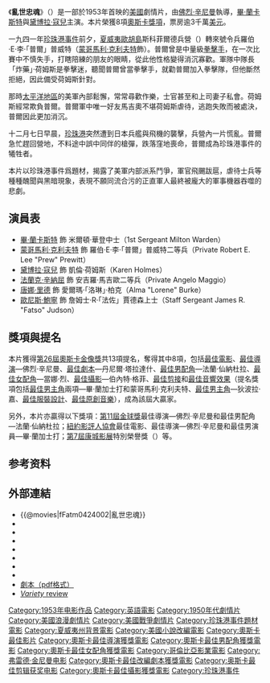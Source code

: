 {{expand|time=2009-07-17}}
{{noteTA
|G1=Movie
|G2=Show
|T=zh-hans:乱世忠魂;zh-hant:亂世忠魂;zh-hk:紅粉忠魂未了情;zh-mo:紅粉忠魂未了情;zh-tw:亂世忠魂;
|1=zh-tw:佛烈·辛尼曼; zh-cn:弗雷德·金尼曼; zh-hk: 佛烈·仙納曼;
|2=zh-tw:畢·蘭卡斯特; zh-cn:伯特·兰开斯特; zh-hk:畢·蘭加士打;
|3=zh-tw:黛博拉·寇兒; zh-cn:黛博拉·蔻尔; zh-hk:狄波拉·嘉;
|4=zh-tw:法蘭克·辛納屈; zh-cn:弗兰克·西纳特拉; zh-hk:法蘭·仙納杜拉;
|5=zh-tw:歐尼斯·鮑寧; zh-cn:欧内斯特·博格宁; zh-hk:喧尼斯·鮑寧; 
|6=zh-tw:詹姆斯·瓊斯; zh-cn:詹姆斯·琼斯; zh-hk:占士·鍾斯;
|7=zh-hans:乱世忠魂;zh-hant:亂世忠魂;zh-hk:紅粉忠魂未了情;zh-mo:紅粉忠魂未了情;zh-tw:亂世忠魂;
}}
{{Infobox Film
| name               = 亂世忠魂
| original_name      = {{lang|en|From Here to Eternity}}
| image              = From Here to Eternity film poster.jpg
| caption            = 原電影海報
| director           = [[佛烈·辛尼曼|佛烈·辛尼曼]] 
| producer           = E·莫里斯·阿德勒<br />（{{lang|en|E. Maurice "Buddy" Adler}}）
| screenplay         = 詹姆斯·瓊斯<br />（{{lang|en|James Jones }}，原著小說）<br />丹尼爾·塔拉達什<br />（{{lang|en|Daniel Taradash}}）
| starring           = [[畢·蘭卡斯特|畢·蘭卡斯特]]<br>[[蒙哥馬利·克利夫特|蒙哥馬利·克利夫特]]<br>[[黛博拉·寇兒|黛博拉·寇兒]]<br>[[唐娜·里德|唐娜·里德]]<br>[[法蘭·仙納杜拉|法蘭·仙納杜拉]]<br>[[喧尼斯·鮑寧|喧尼斯·鮑寧]]<br>菲利普·奧伯<br />（{{lang|en|Philip Ober}}）
| music              = 
| cinematography     = 伯內特·格菲<br />（{{lang|en|Burnett Guffey}}）
| editing            = 
| production_company = 
| distributor        = [[哥倫比亞影業|哥倫比亞影業]]
| released           = 1953年8月5日 ([[美國|美國]])
| runtime            = 118分
| country            = {{美國電影產地}}
| language           = [[英语|英语]]
| budget             = 170–250萬美元<ref name =Numbers/><ref>Webster, David Kenyon. "Film Fare: Hollywood producers concentrate on fewer, more lavish pictures, theatre owners complain, but studios' profits are the best in year's Genghis Khan and Ben Hur." ''[[The_Wall_Street_Journal|The Wall Street Journal]]'', July 13, 1954, p. 1.</ref>
| gross              = 3,050萬美元<ref name ="Numbers">[http://www.the-numbers.com/movies/1953/0FHTE.php "Box Office Information for 'From Here to Eternity'."] ''The Numbers.'' Retrieved: April 12, 2012.</ref>
| cn_name            = 乱世忠魂
| hk_name            = 紅粉忠魂未了情
| tw_name            = 亂世忠魂
}}
《'''亂世忠魂'''》（{{lang-en|'''From Here to Eternity'''}}）是一部於1953年首映的[[美國電影|美國]]劇情片，由[[佛烈·辛尼曼|佛烈·辛尼曼]]執導，[[畢·蘭卡斯特|畢·蘭卡斯特]]與[[黛博拉·寇兒|黛博拉·寇兒]]主演。本片榮獲8項[[奧斯卡金像獎|奧斯卡獎項]]，票房逾3千萬[[美元|美元]]。

一九四一年[[珍珠港事件|珍珠港事件]]前夕，[[夏威夷|夏威夷]][[歐胡島|歐胡島]]斯科菲爾德兵營（{{lang|en|Schofield Barracks}}）轉來號令兵羅伯·E·李·「普爾」普威特（[[蒙哥馬利·克利夫特|蒙哥馬利·克利夫特]]飾）。普爾曾是中量級[[拳擊手|拳擊手]]，在一次比賽中不慎失手，打瞎陪練的朋友的眼睛，從此他性格變得消沉寡歡。軍隊中隊長「炸藥」·荷姆斯是拳擊迷，聽聞普爾曾當拳擊手，就勸普爾加入拳擊隊，但他斷然拒絕，因此備受荷姆斯針對。 

那時[[太平洋地區|太平洋地區]]的美軍內部鬆懈，常常尋歡作樂，士官甚至和上司妻子私會。荷姆斯經常欺負普爾。普爾軍中唯一好友馬吉奧不堪荷姆斯虐待，逃跑失敗而被處決，普爾因此更加消沉。 

十二月七日早晨，[[珍珠港|珍珠港]]突然遭到日本兵艦與飛機的襲擊，兵營內一片慌亂。普爾急忙趕回營地，不料途中誤中同伴的槍彈，跌落窪地喪命，普爾成為珍珠港事件的犧牲者。

本片以珍珠港事件爲題材，揭露了美軍内部派系鬥爭，軍官飛颺跋扈，虐待士兵等種種醜聞與黑暗現象，表現不願同流合污的正直軍人最終被龐大的軍事機器吞噬的悲劇。

==演員表==
* [[畢·蘭卡斯特|畢·蘭卡斯特]] 飾 米爾頓·華登中士（1st Sergeant Milton Warden）
* [[蒙哥馬利·克利夫特|蒙哥馬利·克利夫特]] 飾 羅伯·E·李·「普爾」普威特二等兵（Private Robert E. Lee "Prew" Prewitt）
* [[黛博拉·寇兒|黛博拉·寇兒]] 飾 凱倫·荷姆斯（Karen Holmes）
* [[法蘭克·辛納屈|法蘭克·辛納屈]] 飾 安吉羅·馬吉歐二等兵（Private Angelo Maggio）
* [[唐娜·里德|唐娜·里德]] 飾 愛爾瑪·「洛琳」·柏克（Alma "Lorene" Burke）
* [[歐尼斯·鮑寧|歐尼斯·鮑寧]] 飾 詹姆士·R·「法佐」賈德森上士（Staff Sergeant James R. "Fatso" Judson）

==獎項與提名==

本片獲得[[第26屆奧斯卡金像獎|第26屆奧斯卡金像獎]]共13項提名，奪得其中8項，包括[[奧斯卡最佳影片獎|最佳電影]]、[[奧斯卡最佳導演獎|最佳導演]]—佛烈·辛尼曼、[[奧斯卡最佳改編劇本獎|最佳劇本]]—丹尼爾·塔拉達什、[[奧斯卡最佳男配角獎|最佳男配角]]—法蘭·仙納杜拉、[[奧斯卡最佳女配角獎|最佳女配角]]—當娜·烈、[[奧斯卡最佳攝影獎|最佳攝影]]—伯內特·格菲、[[奥斯卡最佳影片剪辑奖|最佳剪接]]和[[奧斯卡最佳音響效果獎|最佳音響效果]]（提名獎項包括[[奧斯卡最佳男主角獎|最佳男主角]]兩項—畢·蘭加士打和蒙哥馬利·克利夫特、[[奧斯卡最佳男主角獎|最佳男主角]]—狄波拉·嘉、[[奧斯卡最佳服裝設計獎|最佳服裝設計]]、[[奧斯卡最佳原創音樂獎|最佳原創音樂]]），成為該屆大贏家。

另外，本片亦贏得以下獎項：[[金球獎|第11屆金球獎]]最佳導演—佛烈·辛尼曼和最佳男配角—法蘭·仙納杜拉；[[紐約影評人協會|紐約影評人協會]]最佳電影、最佳導演—佛烈·辛尼曼和最佳男演員—畢·蘭加士打；[[康城影展|第7屆康城影展]]特別榮譽獎（{{lang|en|Special Award of Merit}}）等。

==参考资料==
{{refs}}

==外部連結==
{{Commons category|From Here to Eternity (film)}}
*{{@movies|fFatm0424002|亂世忠魂}}
*{{douban|title=乱世忠魂}}
*{{Mtime|11236|乱世忠魂}}
*{{Amg movie|18738|亂世忠魂}}
*{{rotten-tomatoes|1007931-from_here_to_eternity|亂世忠魂}}
*{{Tcmdb title|16762|亂世忠魂}}
*{{metacritic film|from-here-to-eternity|亂世忠魂}}
*{{imdb title|0045793|亂世忠魂}}
*[https://web.archive.org/web/20150217130152/http://sfy.ru/pdf/from_here_to_eternity_(1953).pdf 劇本（pdf格式）]
*[http://www.variety.com/index.asp?layout=Variety100&reviewid=VE1117791141&content=jump&jump=review&category=1935&cs=1&p=0 ''Variety'' review] {{Wayback|url=http://www.variety.com/index.asp?layout=Variety100&reviewid=VE1117791141&content=jump&jump=review&category=1935&cs=1&p=0 |date=20081201040936 }}
{{DEFAULTSORT:From Here to Eternity}}
{{奥斯卡最佳影片奖}}
{{纽约影评人协会奖最佳影片}}
[[Category:1953年电影作品|Category:1953年电影作品]]
[[Category:英語電影|Category:英語電影]]
[[Category:1950年代劇情片|Category:1950年代劇情片]]
[[Category:美國浪漫劇情片|Category:美國浪漫劇情片]]
[[Category:美國戰爭劇情片|Category:美國戰爭劇情片]]
[[Category:珍珠港事件題材電影|Category:珍珠港事件題材電影]]
[[Category:夏威夷州背景電影|Category:夏威夷州背景電影]]
[[Category:美國小說改編電影|Category:美國小說改編電影]]
[[Category:奧斯卡最佳影片|Category:奧斯卡最佳影片]]
[[Category:奧斯卡最佳導演獲獎電影|Category:奧斯卡最佳導演獲獎電影]]
[[Category:奧斯卡最佳男配角獲獎電影|Category:奧斯卡最佳男配角獲獎電影]]
[[Category:奧斯卡最佳女配角獲獎電影|Category:奧斯卡最佳女配角獲獎電影]]
[[Category:哥倫比亞影業電影|Category:哥倫比亞影業電影]]
[[Category:弗雷德·金尼曼电影|Category:弗雷德·金尼曼电影]]
[[Category:奧斯卡最佳改編劇本獲獎電影|Category:奧斯卡最佳改編劇本獲獎電影]]
[[Category:奥斯卡最佳剪辑获奖电影|Category:奥斯卡最佳剪辑获奖电影]]
[[Category:奧斯卡最佳攝影獲獎電影|Category:奧斯卡最佳攝影獲獎電影]]
[[Category:珍珠港事件|Category:珍珠港事件]]